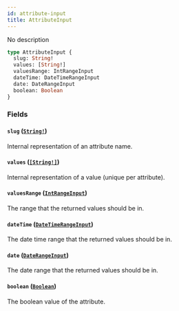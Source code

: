 ```yaml
---
id: attribute-input
title: AttributeInput
---
```


No description

```graphql
type AttributeInput {
  slug: String!
  values: [String!]
  valuesRange: IntRangeInput
  dateTime: DateTimeRangeInput
  date: DateRangeInput
  boolean: Boolean
}
```

### Fields

#### `slug` ([`String!`](../../../developer/api-reference/scalars/string))

Internal representation of an attribute name.

#### `values` ([`[String!]`](../../../developer/api-reference/scalars/string))

Internal representation of a value (unique per attribute).

#### `valuesRange` ([`IntRangeInput`](../../../developer/api-reference/inputs/int-range-input))

The range that the returned values should be in.

#### `dateTime` ([`DateTimeRangeInput`](../../../developer/api-reference/inputs/date-time-range-input))

The date time range that the returned values should be in.

#### `date` ([`DateRangeInput`](../../../developer/api-reference/inputs/date-range-input))

The date range that the returned values should be in.

#### `boolean` ([`Boolean`](../../../developer/api-reference/scalars/boolean))

The boolean value of the attribute.
